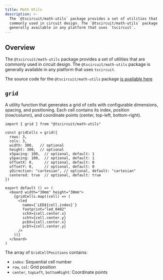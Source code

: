```yaml
---
title: Math Utils
description: >-
  The `@tscircuit/math-utils` package provides a set of utilities that are
  commonly used in circuit design. The `@tscircuit/math-utils` package is
  generally available in any platform that uses `tscircuit`.
---
```


## Overview

The `@tscircuit/math-utils` package provides a set of utilities that are
commonly used in circuit design. The `@tscircuit/math-utils` package is
generally available in any platform that uses `tscircuit`.

The source code for the `@tscircuit/math-utils` package [is available here](https://github.com/tscircuit/math-utils)


## `grid`

A utility function that generates a grid of cells with configurable dimensions, spacing, and positioning. Each cell contains its index, position (row/column), and coordinate points (center, top-left, bottom-right).

```tsx
import { grid } from "@tscircuit/math-utils"

const gridCells = grid({
  rows: 3,
  cols: 3,
  width: 300,   // optional
  height: 300,  // optional
  xSpacing: 100,  // optional, default: 1
  ySpacing: 100,  // optional, default: 1
  offsetX: 0,     // optional, default: 0
  offsetY: 0,     // optional, default: 0
  yDirection: "cartesian", // optional, default: "cartesian"
  centered: true  // optional, default: true
})

export default () => (
  <board width="30mm" height="30mm">
    {gridCells.map((cell) => (
      <led
        name={`LED${cell.index}`}
        footprint="led_0402"
        schX={cell.center.x}
        schY={cell.center.y}
        pcbX={cell.center.x}
        pcbY={cell.center.y}
      />
    ))}
  </board>
)
```

The array of `GridCellPositions` contains:
- `index`: Sequential cell number
- `row`, `col`: Grid position
- `center`, `topLeft`, `bottomRight`: Coordinate points
